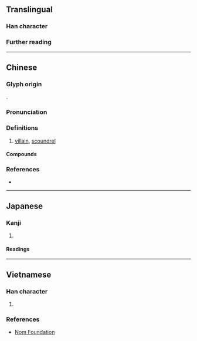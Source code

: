 {{character info}}
==Translingual==

===Han character===
{{Han char|rn=40|rad=宀|as=02|sn=5|four=30417|canj=JKN|ids=⿱宀九}}

===Further reading===
{{Han ref|kx=0281.150|dkj=07058|dj=0551.150|hdz=20910.040|uh=5B84}}

----

==Chinese==
{{zh-forms}}

===Glyph origin===
{{Han etym}}
{{Han compound|宀|九|c1=s|c2=p|ls=psc}}.

===Pronunciation===
{{zh-pron
|m=guǐ
|c=gwai2
|mn=ml:kúi
|mc=y
|oc=y
|cat=n
}}

===Definitions===
{{head|zh|Han character}}

# [[villain]], [[scoundrel]]

====Compounds====
{{zh-der|奸宄|庇匿奸宄|盤诘奸宄}}

===References===
* {{R:yue:Hanzi}}

----

==Japanese==

===Kanji===
{{ja-kanji|grade=|rs=宀02}}

# {{rfdef|ja|sort=宀02}}

====Readings====
{{ja-readings
|on=き
|kun=みだれ, みこしま
}}

----

==Vietnamese==

===Han character===
{{vi-readings|rs=宀02|reading=quỹ}}

# {{rfdef|vi|sort=宀02}}

===References===
* [http://nomfoundation.org/common/nom_details.php?codepoint=5b84 Nom Foundation]